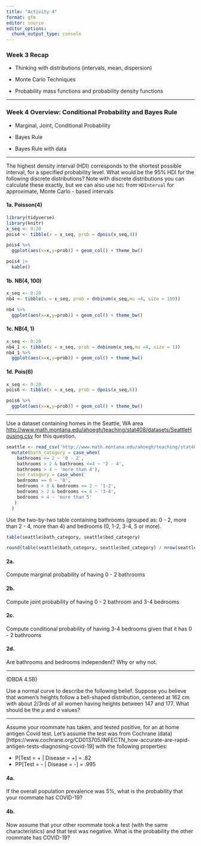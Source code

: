 ```yaml
---
title: "Activity 4"
format: gfm
editor: source
editor_options: 
  chunk_output_type: console
---
```


### Week 3 Recap

-   Thinking with distributions (intervals, mean, dispersion)

-   Monte Carlo Techniques

-   Probability mass functions and probability density functions

------------------------------------------------------------------------

### Week 4 Overview: Conditional Probability and Bayes Rule

-   Marginal, Joint, Conditional Probability

-   Bayes Rule

-   Bayes Rule with data

------------------------------------------------------------------------


The highest density interval (HDI) corresponds to the shortest possible interval, for a specified probability level. What would be the 95% HDI for the following discrete distributions? Note with discrete distributions you can calculate these exactly, but we can also use `hdi` from `HDInterval` for approximate, Monte Carlo - based intervals

#### 1a. Poisson(4)

```r
library(tidyverse)
library(knitr)
x_seq <- 0:20
pois4 <- tibble(x = x_seq, prob = dpois(x_seq,4)) 

pois4 %>%
  ggplot(aes(x=x,y=prob)) + geom_col() + theme_bw()

pois4 |>
  kable()

```


#### 1b. NB(4, 100)

```r
x_seq <- 0:20
nb4 <- tibble(x = x_seq, prob = dnbinom(x_seq,mu =4, size = 100)) 

nb4 %>%
  ggplot(aes(x=x,y=prob)) + geom_col() + theme_bw()

```

#### 1c. NB(4, 1)

```r
x_seq <- 0:20
nb4_1 <- tibble(x = x_seq, prob = dnbinom(x_seq,mu =4, size = 1)) 
nb4_1 %>%
  ggplot(aes(x=x,y=prob)) + geom_col() + theme_bw()

```

#### 1d. Pois(6)

```r
x_seq <- 0:20
pois6 <- tibble(x = x_seq, prob = dpois(x_seq,6)) 

pois6 %>%
  ggplot(aes(x=x,y=prob)) + geom_col() + theme_bw()
```

---

Use a dataset containing homes in the Seattle, WA area [http://www.math.montana.edu/ahoegh/teaching/stat408/datasets/SeattleHousing.csv](http://www.math.montana.edu/ahoegh/teaching/stat408/datasets/SeattleHousing.csv) for this question.

```r
seattle <- read_csv('http://www.math.montana.edu/ahoegh/teaching/stat408/datasets/SeattleHousing.csv') %>%
  mutate(bath_category = case_when(
    bathrooms <= 2 ~ '0 - 2',
    bathrooms > 2 & bathrooms <=4 ~ '2 - 4',
    bathrooms > 4 ~ 'more than 4'),
    bed_category = case_when(
    bedrooms == 0 ~ '0',
    bedrooms > 0 & bedrooms <= 2 ~ '1-2',
    bedrooms > 2 & bedrooms <= 4 ~ '3-4',
    bedrooms > 4 ~ 'more than 5'
   )
  )
```


Use the two-by-two table containing bathrooms (grouped as: 0 - 2, more than 2 - 4, more than 4) and bedrooms (0, 1-2, 3-4, 5 or more).
```r
table(seattle$bath_category, seattle$bed_category) 
```


```r
round(table(seattle$bath_category, seattle$bed_category) / nrow(seattle),3)
```


#### 2a.
Compute marginal probability of having 0 - 2 bathrooms


#### 2b. 
Compute joint probability of having 0 - 2 bathroom and  3-4 bedrooms


#### 2c. 
Compute conditional probability of having 3-4 bedrooms given that it has 0 - 2 bathrooms


#### 2d. 
Are bathrooms and bedrooms independent? Why or why not.


---

(DBDA 4.5B)

Use a normal curve to describe the following belief. Suppose you believe that women's heights follow a bell-shaped distribution, centered at 162 cm with about 2/3rds of all women having heights between 147 and 177. What should be the $\mu$ and $\sigma$ values?


---

Assume your roommate has taken, and tested positive, for an at home antigen Covid test. Let's assume the test was from Cochrane (data)[https://www.cochrane.org/CD013705/INFECTN_how-accurate-are-rapid-antigen-tests-diagnosing-covid-19] with the following properties:

- P[Test = + | Disease = +] = .82
- PP[Test = - | Disease = -] = .995

#### 4a.

If the overall population prevalence was 5%, what is the probability that your roommate has COVID-19?

#### 4b.

Now assume that your other roommate took a test (with the same characteristics) and that test was negative. What is the probability the other roommate has COVID-19?

